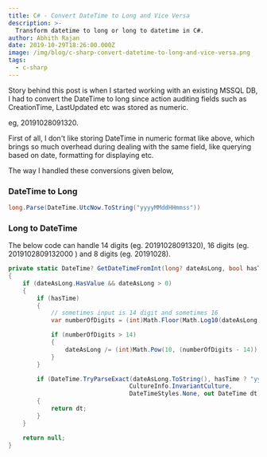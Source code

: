 ```yaml
---
title: C# - Convert DateTime to Long and Vice Versa
description: >-
  Transform datetime to long or long to datetime in C#.
author: Abhith Rajan
date: 2019-10-29T18:26:00.000Z
image: /img/blog/c-sharp-convert-datetime-to-long-and-vice-versa.png
tags:
  - c-sharp
---
```


Story behind this post is when I started working with an existing MSSQL DB, I had to convert the DateTime to long since action auditing fields such as CreationTime, LastUpdated etc was stored as numeric.

eg, 20191028091320.

First of all, I don't like storing DateTime in numeric format like above, which brings so much overhead during dealing with the same field, like querying based on date, formatting for displaying etc.

The way I handled these conversions given below,

### DateTime to Long

```cs
long.Parse(DateTime.UtcNow.ToString("yyyyMMddHHmmss"))
```

### Long to DateTime

The below code can handle 14 digits (eg. 20191028091320), 16 digits (eg. 2019102809132000 ) and 8 digits (eg. 20191028).

```cs
private static DateTime? GetDateTimeFromInt(long? dateAsLong, bool hasTime = true)
{
    if (dateAsLong.HasValue && dateAsLong > 0)
    {
        if (hasTime)
        {
            // sometimes input is 14 digit and sometimes 16
            var numberOfDigits = (int)Math.Floor(Math.Log10(dateAsLong.Value) + 1);

            if (numberOfDigits > 14)
            {
                dateAsLong /= (int)Math.Pow(10, (numberOfDigits - 14));
            }
        }

        if (DateTime.TryParseExact(dateAsLong.ToString(), hasTime ? "yyyyMMddHHmmss" : "yyyyMMdd",
                                  CultureInfo.InvariantCulture,
                                  DateTimeStyles.None, out DateTime dt))
        {
            return dt;
        }
    }

    return null;
}
```
